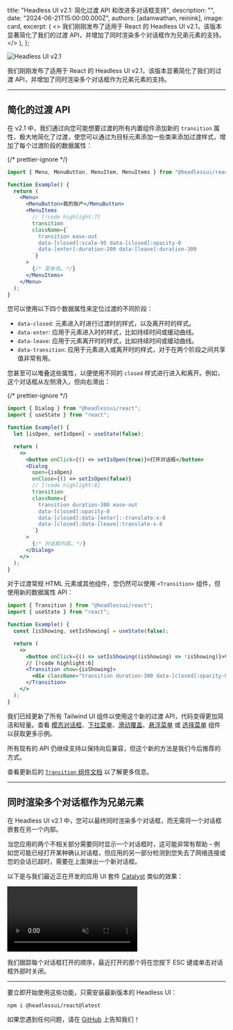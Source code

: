 
  title: "Headless UI v2.1: 简化过渡 API 和改进多对话框支持",
  description: "",
  date: "2024-06-21T15:00:00.000Z",
  authors: [adamwathan, reinink],
  image: card,
  excerpt: (
    <>
      我们刚刚发布了适用于 React 的 Headless UI v2.1，该版本显著简化了我们的过渡 API，并增加了同时渲染多个对话框作为兄弟元素的支持。
    </>
  ),
};

<Image src={card} alt="Headless UI v2.1" />

我们刚刚发布了适用于 React 的 Headless UI v2.1，该版本显著简化了我们的过渡 API，并增加了同时渲染多个对话框作为兄弟元素的支持。

---

## 简化的过渡 API

在 v2.1 中，我们通过向您可能想要过渡的所有内置组件添加新的 `transition` 属性，极大地简化了过渡，使您可以通过为目标元素添加一些类来添加过渡样式，增加了每个过渡阶段的数据属性：

{/* prettier-ignore */}
```jsx
import { Menu, MenuButton, MenuItem, MenuItems } from "@headlessui/react";

function Example() {
  return (
    <Menu>
      <MenuButton>我的账户</MenuButton>
      <MenuItems
        // [!code highlight:7]
        transition
        className={`
          transition ease-out
          data-[closed]:scale-95 data-[closed]:opacity-0
          data-[enter]:duration-200 data-[leave]:duration-300
        `}
      >
        {/* 菜单项… */}
      </MenuItems>
    </Menu>
  );
}
```

您可以使用以下四个数据属性来定位过渡的不同阶段：

- `data-closed`: 元素进入时进行过渡时的样式，以及离开时的样式。
- `data-enter`: 应用于元素进入时的样式，比如持续时间或缓动曲线。
- `data-leave`: 应用于元素离开时的样式，比如持续时间或缓动曲线。
- `data-transition`: 应用于元素进入或离开时的样式，对于在两个阶段之间共享值非常有用。

您甚至可以堆叠这些属性，以便使用不同的 `closed` 样式进行进入和离开。例如，这个对话框从左侧滑入，但向右滑出：

{/* prettier-ignore */}
```jsx
import { Dialog } from "@headlessui/react";
import { useState } from "react";

function Example() {
  let [isOpen, setIsOpen] = useState(false);

  return (
    <>
      <button onClick={() => setIsOpen(true)}>打开对话框</button>
      <Dialog
        open={isOpen}
        onClose={() => setIsOpen(false)}
        // [!code highlight:8]
        transition
        className={`
          transition duration-300 ease-out
          data-[closed]:opacity-0
          data-[closed]:data-[enter]:-translate-x-8
          data-[closed]:data-[leave]:translate-x-8
        `}
      >
        {/* 对话框内容… */}
      </Dialog>
    </>
  );
}
```

对于过渡常规 HTML 元素或其他组件，您仍然可以使用 `<Transition>` 组件，但使用新的数据属性 API：

```jsx
import { Transition } from "@headlessui/react";
import { useState } from "react";

function Example() {
  const [isShowing, setIsShowing] = useState(false);

  return (
    <>
      <button onClick={() => setIsShowing((isShowing) => !isShowing)}>切换</button>
      // [!code highlight:6]
      <Transition show={isShowing}>
        <div className="transition duration-300 data-[closed]:opacity-0">我将渐隐渐现</div>
      </Transition>
    </>
  );
}
```

我们已经更新了所有 Tailwind UI 组件以使用这个新的过渡 API，代码变得更加简洁和轻量。查看 [模态对话框](https://tailwindui.com/components/application-ui/overlays/modal-dialogs)、[下拉菜单](https://tailwindui.com/components/application-ui/elements/dropdowns)、[滑动覆盖](https://tailwindui.com/components/application-ui/overlays/slide-overs)、[悬浮菜单](https://tailwindui.com/components/marketing/elements/flyout-menus) 或 [选择菜单](https://tailwindui.com/components/application-ui/forms/select-menus) 组件以获取更多示例。

所有现有的 API 仍继续支持以保持向后兼容，但这个新的方法是我们今后推荐的方式。

查看更新后的 [`Transition` 组件文档](https://headlessui.com/react/transition) 以了解更多信息。

---

## 同时渲染多个对话框作为兄弟元素

在 Headless UI v2.1 中，您可以最终同时渲染多个对话框，而无需将一个对话框嵌套在另一个内部。

当您应用的两个不相关部分需要同时显示一个对话框时，这可能非常有帮助 – 例如您可能已经打开某种确认对话框，但应用的另一部分检测到您失去了网络连接或您的会话已超时，需要在上面弹出一个新对话框。

以下是与我们最近正在开发的应用 UI 套件 [Catalyst](https://tailwindui.com/templates/catalyst) 类似的效果：

<div className="relative overflow-hidden rounded-2xl">
  <div className="pointer-events-none absolute inset-0 rounded-2xl ring-1 ring-slate-900/10 ring-inset"></div>
  <video
    src="https://assets.tailwindcss.com/blog%2F2024-06-21-headless-ui-v2-1%2Fheadlessui-sibling-dialogs.mp4"
    autoPlay
    playsInline
    loop
    muted
    className="m-0 block"
  />
</div>

我们跟踪每个对话框打开的顺序，最近打开的那个将在您按下 ESC 键或单击对话框外部时关闭。

---

要立即开始使用这些功能，只需安装最新版本的 Headless UI：

```sh
npm i @headlessui/react@latest
```

如果您遇到任何问题，请在 [GitHub](https://github.com/tailwindlabs/headlessui) 上告知我们！
